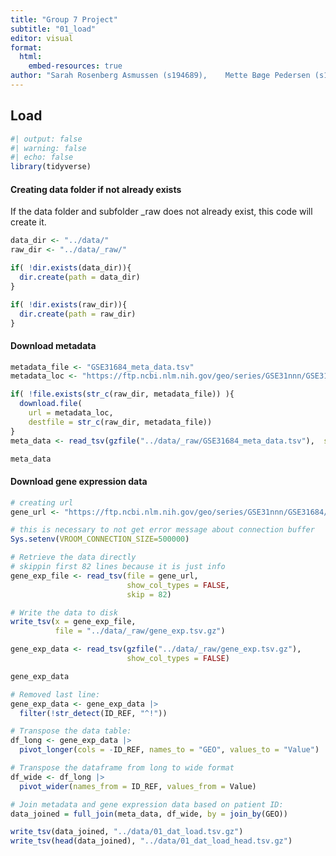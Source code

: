 ```yaml
---
title: "Group 7 Project"
subtitle: "01_load"
editor: visual
format:
  html:
    embed-resources: true
author: "Sarah Rosenberg Asmussen (s194689),	Mette Bøge Pedersen (s194679),	Caroline Amalie Bastholm Jensen (s213427), Jaime Noguera Piera (s233773), Yassine Turki (s231735)"
---
```


## Load

```r
#| output: false
#| warning: false
#| echo: false
library(tidyverse)
```

#### Creating data folder if not already exists

If the data folder and subfolder \_raw does not already exist, this code will create it.

```r

data_dir <- "../data/"
raw_dir <- "../data/_raw/"

if( !dir.exists(data_dir)){
  dir.create(path = data_dir)
}

if( !dir.exists(raw_dir)){
  dir.create(path = raw_dir)
}

```

#### Download metadata

```r

metadata_file <- "GSE31684_meta_data.tsv"
metadata_loc <- "https://ftp.ncbi.nlm.nih.gov/geo/series/GSE31nnn/GSE31684/suppl/GSE31684%5Ftable%5Fof%5Fclinical%5Fdetails.txt.gz"

if( !file.exists(str_c(raw_dir, metadata_file)) ){
  download.file(
    url = metadata_loc,
    destfile = str_c(raw_dir, metadata_file))
}
meta_data <- read_tsv(gzfile("../data/_raw/GSE31684_meta_data.tsv"),  show_col_types = FALSE)

meta_data
```

#### Download gene expression data

```r
# creating url
gene_url <- "https://ftp.ncbi.nlm.nih.gov/geo/series/GSE31nnn/GSE31684/matrix/GSE31684_series_matrix.txt.gz"

# this is necessary to not get error message about connection buffer
Sys.setenv(VROOM_CONNECTION_SIZE=500000)

# Retrieve the data directly
# skippin first 82 lines because it is just info
gene_exp_file <- read_tsv(file = gene_url,
                          show_col_types = FALSE,
                          skip = 82)

# Write the data to disk
write_tsv(x = gene_exp_file,
          file = "../data/_raw/gene_exp.tsv.gz")

gene_exp_data <- read_tsv(gzfile("../data/_raw/gene_exp.tsv.gz"),
                          show_col_types = FALSE)

gene_exp_data
```

```r
# Removed last line:
gene_exp_data <- gene_exp_data |> 
  filter(!str_detect(ID_REF, "^!"))


```

```r
# Transpose the data table:
df_long <- gene_exp_data |>
  pivot_longer(cols = -ID_REF, names_to = "GEO", values_to = "Value")

# Transpose the dataframe from long to wide format
df_wide <- df_long |>
  pivot_wider(names_from = ID_REF, values_from = Value)
```

```r
# Join metadata and gene expression data based on patient ID:
data_joined = full_join(meta_data, df_wide, by = join_by(GEO))
```

```r
write_tsv(data_joined, "../data/01_dat_load.tsv.gz")
write_tsv(head(data_joined), "../data/01_dat_load_head.tsv.gz")
```
